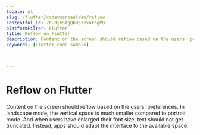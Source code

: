 ```yaml
---
locale: nl
slug: /flutter/codevoorbeelden/reflow
contentful_id: 7bLdj6SfgQbR53zxuthgPD
platformFilter: Flutter
title: Reflow on Flutter
description: Content on the screen should reflow based on the users' preferences.
keywords: [Flutter code sample]


	
---
```


# Reflow on Flutter

Content on the screen should reflow based on the users' preferences. In landscape mode, the vertical space is much smaller compared to portrait mode. And when users have enlarged their font size, text should not get truncated. Instead, apps should adapt the interface to the available space.

<CodeSample id="screen-reflow" locale="nl" platform="flutter"/>